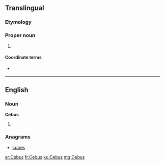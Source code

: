 ==Translingual==
{{wikipedia}}
{{wikispecies}}

===Etymology===
{{rfe|lang=mul}}

===Proper noun===

{{head|mul|proper noun|head=''Cebus''}}

# {{taxon|genus|subfamily|Cebinae|slender [[capuchin]] monkeys}}

====Coordinate terms====
* {{sense|genus}} {{taxlink|Sapajus|genus}}

----

==English==

===Noun===
'''Cebus'''

# {{plural of|Cebu}}

===Anagrams===
* [[cubes#English|cubes]]

[[ar:Cebus]]
[[fr:Cebus]]
[[ku:Cebus]]
[[mg:Cebus]]